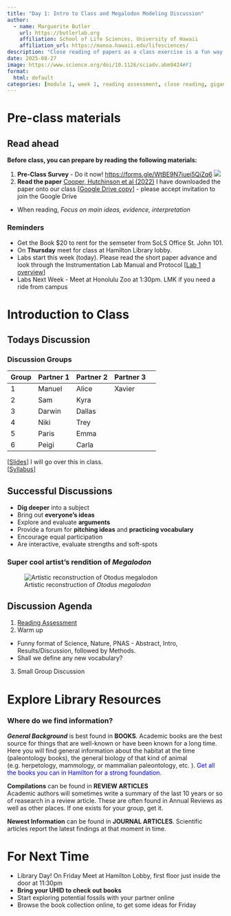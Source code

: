 ```yaml
---
title: "Day 1: Intro to Class and Megalodon Modeling Discussion"
author:
  - name: Marguerite Butler  
    url: https://butlerlab.org
    affiliation: School of Life Sciences, University of Hawaii
    affiliation_url: https://manoa.hawaii.edu/lifesciences/
description: "Close reading of papers as a class exercise is a fun way to improve comprehension and do better with writing and speaking"
date: 2025-08-27
image: https://www.science.org/doi/10.1126/sciadv.abm9424#F1
format: 
  html: default 
categories: [module 1, week 1, reading assessment, close reading, gigantism, size, morphology]
---
```


# Pre-class materials 

::: callout-note
## Read ahead

**Before class, you can prepare by reading the following materials:**

1. __Pre-Class Survey__ - Do it now! <https://forms.gle/WtBE9N7iuei5QiZq6>
  ![](../../images/AnimalPhysSurveyQR.png)
2. __Read the paper__ [Cooper, Hutchinson et al (2022)](https://www.science.org/doi/10.1126/sciadv.abm9424) I have downloaded the paper onto our class \[[Google Drive copy](https://drive.google.com/drive/folders/1M8ygipZEd9OUdld45C4BGgfJw2KWUKYk)\] - please accept invitation to join the Google Drive
  - When reading, _Focus on main ideas, evidence, interpretation_
:::

### Reminders

- Get the Book $20 to rent for the semseter from SoLS Office St. John 101. 
- On __Thursday__ meet for class at Hamilton Library lobby.
- Labs start this week (today). Please read the short paper advance and look through the Instrumentation Lab Manual and Protocol \[[Lab 1 overview](../../labs/Lab1-heart-rate-and-data-analysis/Lab1.qmd)\]   
- Labs Next Week - Meet at Honolulu Zoo at 1:30pm. LMK if you need a ride from campus

# Introduction to Class

## Todays Discussion

### Discussion Groups

| Group | Partner 1 | Partner 2 | Partner 3 |
|----|----|----|----|----|
| 1 | Manuel  | Alice  | Xavier |
| 2 | Sam  | Kyra  |  |
| 3 |  Darwin |  Dallas |  |
| 4 |  Niki |  Trey |  |
| 5 |  Paris |  Emma |  |
| 6 |  Peigi | Carla  |  |


\[[Slides](slides.qmd)\] I will go over this in class.   
\[[Syllabus](../../syllabus.qmd)\]

## Successful Discussions

- __Dig deeper__ into a subject
- Bring out __everyone's ideas__
- Explore and evaluate __arguments__
- Provide a forum for __pitching ideas__ and __practicing vocabulary__
- Encourage equal participation
- Are interactive, evaluate strengths and soft-spots

### Super cool artist's rendition of _Megalodon_

![Artistic reconstruction of _Otodus megalodon_](https://cdn.sci.news/images/enlarge10/image_11111e-Otodus-megalodon.jpg)


## Discussion Agenda

1. [Reading Assessment](ReadingAssessment-CooperEtAl2022-megalodon.pdf) 
2. Warm up
  - Funny format of Science, Nature, PNAS -  Abstract, Intro, Results/Discussion, followed by Methods. 
  - Shall we define any new vocabulary?
3. Small Group Discussion

<!---- ### Compact and Cancellous Bone

Bone structure is fascinating. As organisms get larger, bones provide structural support. But bones also grow and remodel, as well as provide bone marrow for the development of blood cells.  

The structural part is generally in the __compact bone__. The __cancellous__ bone is the spongy interior and in the joints.

![](../../images/BoneStructure.png)

![The head of a human femur](../../images/femur_head.png)
------>

# Explore Library Resources 

### Where do we find information?


___General Background___ is best found in __BOOKS__.
Academic books are the best source for things that are well-known or have been known for a long time. Here you will find general information about the habitat at the time (paleontology books), the general biology of that kind of animal (e.g. herpetology, mammology, or mammalian paleontology, etc. ). [Get all the books you can in Hamilton for a strong foundation.]{style="color: blue"} 

__Compilations__ can be found in __REVIEW ARTICLES__  
Academic authors will sometimes write a summary of the last 10 years or so of reasearch in a review article. These are often found in Annual Reviews as well as other places. If one exists for your group, get it. 

__Newest Information__ can be found in __JOURNAL ARTICLES__. 
Scientific articles report the latest findings at that moment in time. 


# For Next Time

- Library Day! On Friday Meet at Hamilton Lobby, first floor just inside the door at 11:30pm
- __Bring your UHID to check out books__ 
- Start exploring potential fossils with your partner online
- Browse the book collection online, to get some ideas for Friday 

